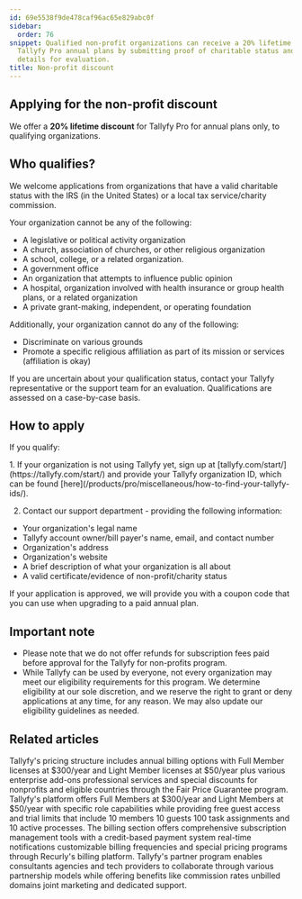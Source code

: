 ```yaml
---
id: 69e5538f9de478caf96ac65e829abc0f
sidebar:
  order: 76
snippet: Qualified non-profit organizations can receive a 20% lifetime discount on
  Tallyfy Pro annual plans by submitting proof of charitable status and organizational
  details for evaluation.
title: Non-profit discount
---
```


## Applying for the non-profit discount

We offer a **20% lifetime discount** for Tallyfy Pro for annual plans only, to qualifying organizations.

## Who qualifies?

We welcome applications from organizations that have a valid charitable status with the IRS (in the United States) or a local tax service/charity commission.

Your organization cannot be any of the following:

- A legislative or political activity organization
- A church, association of churches, or other religious organization
- A school, college, or a related organization.
- A government office
- An organization that attempts to influence public opinion
- A hospital, organization involved with health insurance or group health plans, or a related organization
- A private grant-making, independent, or operating foundation

Additionally, your organization cannot do any of the following:

- Discriminate on various grounds
- Promote a specific religious affiliation as part of its mission or services (affiliation is okay)

If you are uncertain about your qualification status, contact your Tallyfy representative or the support team for an evaluation. Qualifications are assessed on a case-by-case basis.

## How to apply

If you qualify:

<Steps>
1. If your organization is not using Tallyfy yet, sign up at [tallyfy.com/start/](https://tallyfy.com/start/) and provide your Tallyfy organization ID, which can be found [here](/products/pro/miscellaneous/how-to-find-your-tallyfy-ids/).

2. Contact our support department - providing the following information:

- Your organization's legal name
- Tallyfy account owner/bill payer's name, email, and contact number
- Organization's address
- Organization's website
- A brief description of what your organization is all about
- A valid certificate/evidence of non-profit/charity status
</Steps>

If your application is approved, we will provide you with a coupon code that you can use when upgrading to a paid annual plan.

## Important note

- Please note that we do not offer refunds for subscription fees paid before approval for the Tallyfy for non-profits program.
- While Tallyfy can be used by everyone, not every organization may meet our eligibility requirements for this program. We determine eligibility at our sole discretion, and we reserve the right to grant or deny applications at any time, for any reason. We may also update our eligibility guidelines as needed.


## Related articles
<CardGrid>
<LinkTitleCard header="<b>Pro > Pricing</b>" href="/products/pro/pricing/" > Tallyfy's pricing structure includes annual billing options with Full Member licenses at $300/year and Light Member licenses at $50/year plus various enterprise add-ons professional services and special discounts for nonprofits and eligible countries through the Fair Price Guarantee program. </LinkTitleCard>
<LinkTitleCard header="<b>Billing > Tallyfy's Account and Member Limits</b>" href="/products/pro/settings/billing/what-are-tallyfys-account-and-member-limits/" > Tallyfy's platform offers Full Members at $300/year and Light Members at $50/year with specific role capabilities while providing free guest access and trial limits that include 10 members 10 guests 100 task assignments and 10 active processes. </LinkTitleCard>
<LinkTitleCard header="<b>Settings > Billing</b>" href="/products/pro/settings/billing/" > The billing section offers comprehensive subscription management tools with a credit-based payment system real-time notifications customizable billing frequencies and special pricing programs through Recurly's billing platform. </LinkTitleCard>
<LinkTitleCard header="<b>Miscellaneous > Become a Tallyfy partner</b>" href="/products/pro/miscellaneous/how-can-i-become-a-tallyfy-partner/" > Tallyfy's partner program enables consultants agencies and tech providers to collaborate through various partnership models while offering benefits like commission rates unbilled domains joint marketing and dedicated support. </LinkTitleCard>
</CardGrid>
